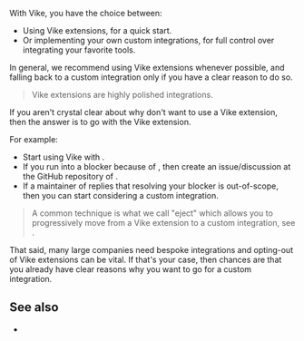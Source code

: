 
With Vike, you have the choice between:
- Using <Link href="/extensions">Vike extensions</Link>, for a quick start.
- Or implementing your own custom integrations, for full control over integrating your favorite tools.

In general, we recommend using Vike extensions whenever possible, and falling back to a custom integration only if you have a clear reason to do so.

> Vike extensions are highly polished integrations.

If you aren't crystal clear about why don't want to use a Vike extension, then the answer is to go with the Vike extension.

For example:
 - Start using Vike with <UiFrameworkExtension name />.
 - If you run into a blocker because of <UiFrameworkExtension concise />, then create an issue/discussion at the GitHub repository of <UiFrameworkExtension concise />.
 - If a maintainer of <UiFrameworkExtension concise /> replies that resolving your blocker is out-of-scope, then you can start considering a custom integration.

 > A common technique is what we call "eject" which allows you to progressively move from a Vike extension to a custom integration, see <Link href="/why#optional-control" />.

That said, many large companies need bespoke integrations and opting-out of Vike extensions can be vital. If that's your case, then chances are that you already have clear reasons why you want to go for a custom integration.

## See also

- <Link href="/why#optional-control" />
